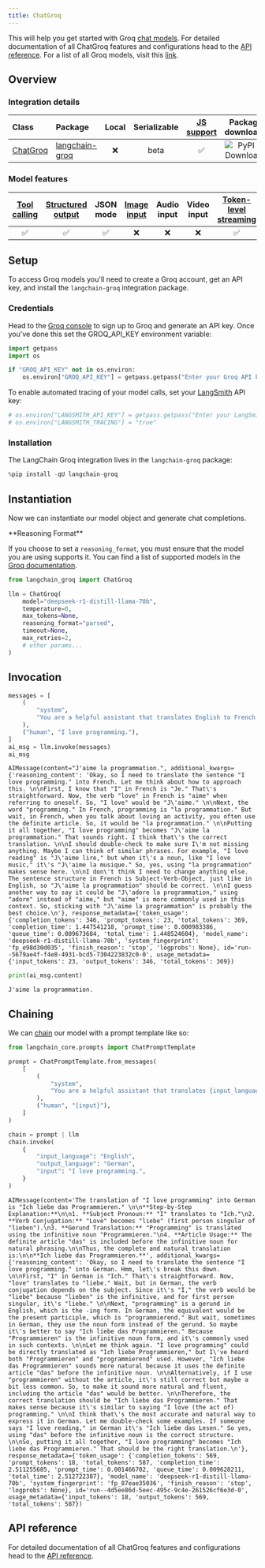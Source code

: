 ```yaml
---
title: ChatGroq
---
```


This will help you get started with Groq [chat models](../../concepts/chat_models). For detailed documentation of all ChatGroq features and configurations head to the [API reference](https://python.langchain.com/api_reference/groq/chat_models/langchain_groq.chat_models.ChatGroq.html). For a list of all Groq models, visit this [link](https://console.groq.com/docs/models?utm_source=langchain).

## Overview
### Integration details

| Class | Package | Local | Serializable | [JS support](https://js.langchain.com/docs/integrations/chat/groq) | Package downloads | Package latest |
| :--- | :--- | :---: | :---: |  :---: | :---: | :---: |
| [ChatGroq](https://python.langchain.com/api_reference/groq/chat_models/langchain_groq.chat_models.ChatGroq.html) | [langchain-groq](https://python.langchain.com/api_reference/groq/index.html) | ❌ | beta | ✅ | ![PyPI - Downloads](https://img.shields.io/pypi/dm/langchain-groq?style=flat-square&label=%20) | ![PyPI - Version](https://img.shields.io/pypi/v/langchain-groq?style=flat-square&label=%20) |

### Model features
| [Tool calling](../../how_to/tool_calling.ipynb) | [Structured output](../../how_to/structured_output.ipynb) | JSON mode | [Image input](../../how_to/multimodal_inputs.ipynb) | Audio input | Video input | [Token-level streaming](../../how_to/chat_streaming.ipynb) | Native async | [Token usage](../../how_to/chat_token_usage_tracking.ipynb) | [Logprobs](../../how_to/logprobs.ipynb) |
| :---: | :---: | :---: | :---: |  :---: | :---: | :---: | :---: | :---: | :---: |
| ✅ | ✅ | ✅ | ❌ | ❌ | ❌ | ✅ | ✅ | ✅ | ✅ |

## Setup

To access Groq models you'll need to create a Groq account, get an API key, and install the `langchain-groq` integration package.

### Credentials

Head to the [Groq console](https://console.groq.com/login?utm_source=langchain&utm_content=chat_page) to sign up to Groq and generate an API key. Once you've done this set the GROQ_API_KEY environment variable:


```python
import getpass
import os

if "GROQ_API_KEY" not in os.environ:
    os.environ["GROQ_API_KEY"] = getpass.getpass("Enter your Groq API key: ")
```

To enable automated tracing of your model calls, set your [LangSmith](https://docs.smith.langchain.com/) API key:


```python
# os.environ["LANGSMITH_API_KEY"] = getpass.getpass("Enter your LangSmith API key: ")
# os.environ["LANGSMITH_TRACING"] = "true"
```

### Installation

The LangChain Groq integration lives in the `langchain-groq` package:


```python
%pip install -qU langchain-groq
```

## Instantiation

Now we can instantiate our model object and generate chat completions. 


<Note>
**Reasoning Format**


If you choose to set a `reasoning_format`, you must ensure that the model you are using supports it. You can find a list of supported models in the [Groq documentation](https://console.groq.com/docs/reasoning).

</Note>


```python
from langchain_groq import ChatGroq

llm = ChatGroq(
    model="deepseek-r1-distill-llama-70b",
    temperature=0,
    max_tokens=None,
    reasoning_format="parsed",
    timeout=None,
    max_retries=2,
    # other params...
)
```

## Invocation


```python
messages = [
    (
        "system",
        "You are a helpful assistant that translates English to French. Translate the user sentence.",
    ),
    ("human", "I love programming."),
]
ai_msg = llm.invoke(messages)
ai_msg
```



```output
AIMessage(content="J'aime la programmation.", additional_kwargs={'reasoning_content': 'Okay, so I need to translate the sentence "I love programming." into French. Let me think about how to approach this. \n\nFirst, I know that "I" in French is "Je." That\'s straightforward. Now, the verb "love" in French is "aime" when referring to oneself. So, "I love" would be "J\'aime." \n\nNext, the word "programming." In French, programming is "la programmation." But wait, in French, when you talk about loving an activity, you often use the definite article. So, it would be "la programmation." \n\nPutting it all together, "I love programming" becomes "J\'aime la programmation." That sounds right. I think that\'s the correct translation. \n\nI should double-check to make sure I\'m not missing anything. Maybe I can think of similar phrases. For example, "I love reading" is "J\'aime lire," but when it\'s a noun, like "I love music," it\'s "J\'aime la musique." So, yes, using "la programmation" makes sense here. \n\nI don\'t think I need to change anything else. The sentence structure in French is Subject-Verb-Object, just like in English, so "J\'aime la programmation" should be correct. \n\nI guess another way to say it could be "J\'adore la programmation," using "adore" instead of "aime," but "aime" is more commonly used in this context. So, sticking with "J\'aime la programmation" is probably the best choice.\n'}, response_metadata={'token_usage': {'completion_tokens': 346, 'prompt_tokens': 23, 'total_tokens': 369, 'completion_time': 1.447541218, 'prompt_time': 0.000983386, 'queue_time': 0.009673684, 'total_time': 1.448524604}, 'model_name': 'deepseek-r1-distill-llama-70b', 'system_fingerprint': 'fp_e98d30d035', 'finish_reason': 'stop', 'logprobs': None}, id='run--5679ae4f-f4e8-4931-bcd5-7304223832c0-0', usage_metadata={'input_tokens': 23, 'output_tokens': 346, 'total_tokens': 369})
```



```python
print(ai_msg.content)
```
```output
J'aime la programmation.
```
## Chaining

We can [chain](../../how_to/sequence.ipynb) our model with a prompt template like so:


```python
from langchain_core.prompts import ChatPromptTemplate

prompt = ChatPromptTemplate.from_messages(
    [
        (
            "system",
            "You are a helpful assistant that translates {input_language} to {output_language}.",
        ),
        ("human", "{input}"),
    ]
)

chain = prompt | llm
chain.invoke(
    {
        "input_language": "English",
        "output_language": "German",
        "input": "I love programming.",
    }
)
```



```output
AIMessage(content='The translation of "I love programming" into German is "Ich liebe das Programmieren." \n\n**Step-by-Step Explanation:**\n\n1. **Subject Pronoun:** "I" translates to "Ich."\n2. **Verb Conjugation:** "Love" becomes "liebe" (first person singular of "lieben").\n3. **Gerund Translation:** "Programming" is translated using the infinitive noun "Programmieren."\n4. **Article Usage:** The definite article "das" is included before the infinitive noun for natural phrasing.\n\nThus, the complete and natural translation is:\n\n**Ich liebe das Programmieren.**', additional_kwargs={'reasoning_content': 'Okay, so I need to translate the sentence "I love programming." into German. Hmm, let\'s break this down. \n\nFirst, "I" in German is "Ich." That\'s straightforward. Now, "love" translates to "liebe." Wait, but in German, the verb conjugation depends on the subject. Since it\'s "I," the verb would be "liebe" because "lieben" is the infinitive, and for first person singular, it\'s "liebe." \n\nNext, "programming" is a gerund in English, which is the -ing form. In German, the equivalent would be the present participle, which is "programmierend." But wait, sometimes in German, they use the noun form instead of the gerund. So maybe it\'s better to say "Ich liebe das Programmieren." Because "Programmieren" is the infinitive noun form, and it\'s commonly used in such contexts. \n\nLet me think again. "I love programming" could be directly translated as "Ich liebe Programmieren," but I\'ve heard both "Programmieren" and "programmierend" used. However, "Ich liebe das Programmieren" sounds more natural because it uses the definite article "das" before the infinitive noun. \n\nAlternatively, if I use "programmieren" without the article, it\'s still correct but maybe a bit less common. So, to make it sound more natural and fluent, including the article "das" would be better. \n\nTherefore, the correct translation should be "Ich liebe das Programmieren." That makes sense because it\'s similar to saying "I love (the act of) programming." \n\nI think that\'s the most accurate and natural way to express it in German. Let me double-check some examples. If someone says "I love reading," in German it\'s "Ich liebe das Lesen." So yes, using "das" before the infinitive noun is the correct structure. \n\nSo, putting it all together, "I love programming" becomes "Ich liebe das Programmieren." That should be the right translation.\n'}, response_metadata={'token_usage': {'completion_tokens': 569, 'prompt_tokens': 18, 'total_tokens': 587, 'completion_time': 2.511255685, 'prompt_time': 0.001466702, 'queue_time': 0.009628211, 'total_time': 2.512722387}, 'model_name': 'deepseek-r1-distill-llama-70b', 'system_fingerprint': 'fp_87eae35036', 'finish_reason': 'stop', 'logprobs': None}, id='run--4d5ee86d-5eec-495c-9c4e-261526cf6e3d-0', usage_metadata={'input_tokens': 18, 'output_tokens': 569, 'total_tokens': 587})
```


## API reference

For detailed documentation of all ChatGroq features and configurations head to the [API reference](https://python.langchain.com/api_reference/groq/chat_models/langchain_groq.chat_models.ChatGroq.html).
